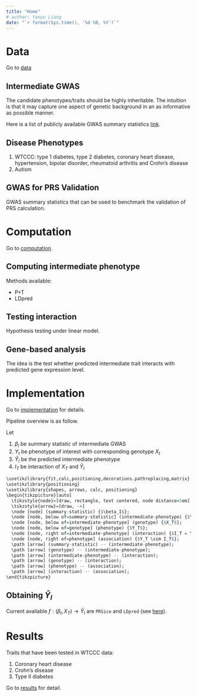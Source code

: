 ```yaml
---
title: "Home"
# author: Yanyu Liang
date: "`r format(Sys.time(), '%d %B, %Y')`"
---
```


# Data

Go to [data](data.html)

## Intermediate GWAS

The candidate phenotypes/traits should be highly inheritable. The intuition is that it may capture one aspect of genetic background in an as informative as possible manner.

Here is a list of publicly available GWAS summary statistics [link](https://www.ebi.ac.uk/gwas/downloads/summary-statistics).

## Disease Phenotypes

1. WTCCC: type 1 diabetes, type 2 diabetes, coronary heart disease, hypertension, bipolar disorder, rheumatoid arthritis and Crohn's disease
2. Autism

## GWAS for PRS Validation

GWAS summary statistics that can be used to benchmark the validation of PRS calculation.

# Computation

Go to [computation](computation.html).

## Computing intermediate phenotype

Methods available:

* P+T
* LDpred

## Testing interaction

Hypothesis testing under linear model.

## Gene-based analysis

The idea is the test whether predicted intermediate trait interacts with predicted gene expression level.

# Implementation

Go to [implementation](implementation.html) for details.

Pipeline overview is as follow.

Let

1. $\beta_I$ be summary statistic of intermediate GWAS
2. $Y_t$ be phenotype of interest with corresponding genotype $X_t$
3. $\hat{Y}_I$ be the predicted intermediate phenotype
4. $I_T$ be interaction of $X_T$ and $\hat{Y}_I$

```r
\usetikzlibrary{fit,calc,positioning,decorations.pathreplacing,matrix}
\usetikzlibrary{positioning}
\usetikzlibrary{shapes, arrows, calc, positioning}
\begin{tikzpicture}[auto]
  \tikzstyle{node}=[draw, rectangle, text centered, node distance=5em]
  \tikzstyle{arrow}=[draw, ->]
  \node [node] (summary-statistic) {$\beta_I$};
  \node [node, below of=summary-statistic] (intermediate-phenotype) {$\hat{Y}_I$};
  \node [node, below of=intermediate-phenotype] (genotype) {$X_T$};
  \node [node, below of=genotype] (phenotype) {$Y_T$};
  \node [node, right of=intermediate-phenotype] (interaction) {$I_T = \hat{Y}_I \cdot X_T$};
  \node [node, right of=phenotype] (association) {$Y_T \sim I_T$};
  \path [arrow] (summary-statistic) -- (intermediate-phenotype);
  \path [arrow] (genotype) -- (intermediate-phenotype);
  \path [arrow] (intermediate-phenotype) -- (interaction);
  \path [arrow] (genotype) -- (interaction);
  \path [arrow] (phenotype) -- (association);
  \path [arrow] (interaction) -- (association);
\end{tikzpicture}
```

## Obtaining $\hat{Y}_I$

Current available $f: (\beta_I, X_T) \rightarrow \hat{Y}_I$ are `PRSice` and `LDpred` (see [here](computation.html#1_computing_intermediate_phenotype)).

# Results

Traits that have been tested in WTCCC data:

1. Coronary heart disease
2. Crohn's disease
3. Type II diabetes

Go to [results](results.html) for detail.

